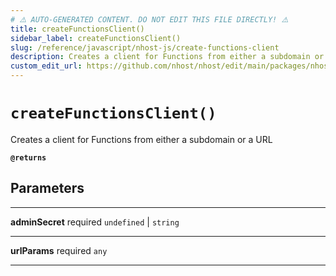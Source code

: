 ```yaml
---
# ⚠️ AUTO-GENERATED CONTENT. DO NOT EDIT THIS FILE DIRECTLY! ⚠️
title: createFunctionsClient()
sidebar_label: createFunctionsClient()
slug: /reference/javascript/nhost-js/create-functions-client
description: Creates a client for Functions from either a subdomain or a URL
custom_edit_url: https://github.com/nhost/nhost/edit/main/packages/nhost-js/src/clients/functions.ts#L23
---
```


# `createFunctionsClient()`

Creates a client for Functions from either a subdomain or a URL

**`@returns`**

## Parameters

---

**<span className="parameter-name">adminSecret</span>** <span className="optional-status">required</span> `undefined` | `string`

---

**<span className="parameter-name">urlParams</span>** <span className="optional-status">required</span> `any`

---
